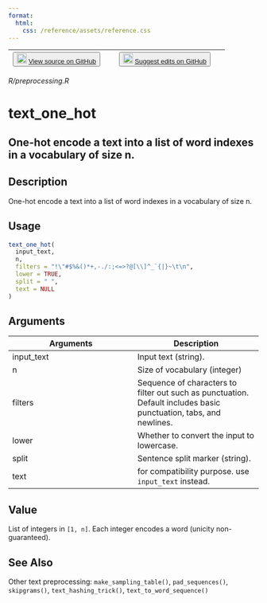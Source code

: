 ```yaml
---
format:
  html:
    css: /reference/assets/reference.css
---
```


| <button class="button"> ![](/reference/assets/GitHub-Mark-32px.png){width="20"} [View source on GitHub](https://github.com/rstudio/keras//blob/main/R/preprocessing.R) </button> | <button class="button"> ![](/reference/assets/GitHub-Mark-32px.png){width="20"} [Suggest edits on GitHub](https://github.com/rstudio/keras//edit/main/R/preprocessing.R) </button> |
|:------------------------------:|:--------------------------------------:|

*R/preprocessing.R*

# text_one_hot

## One-hot encode a text into a list of word indexes in a vocabulary of size n.

## Description
One-hot encode a text into a list of word indexes in a vocabulary of size n. 


## Usage
```r
text_one_hot( 
  input_text, 
  n, 
  filters = "!\"#$%&()*+,-./:;<=>?@[\\]^_`{|}~\t\n", 
  lower = TRUE, 
  split = " ", 
  text = NULL 
) 
```

## Arguments
|Arguments|Description|
|---|---|
| input_text | Input text (string). |
| n | Size of vocabulary (integer) |
| filters | Sequence of characters to filter out such as punctuation. Default includes basic punctuation, tabs, and newlines. |
| lower | Whether to convert the input to lowercase. |
| split | Sentence split marker (string). |
| text | for compatibility purpose. use `input_text` instead. |



## Value
List of integers in `[1, n]`. Each integer encodes a word (unicity non-guaranteed). 



## See Also
Other text preprocessing:  `make_sampling_table()`, `pad_sequences()`, `skipgrams()`, `text_hashing_trick()`, `text_to_word_sequence()`


